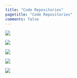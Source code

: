 ```yaml
---
title: "Code Repositories"
pagetitle: "Code Repositories"
comments: false
---
```



[![](https://gh-card.dev/repos/mapme-initiative/mapme.biodiversity.svg)](https://github.com/mapme-initiative/mapme.biodiversity)

[![](https://gh-card.dev/repos/goergen95/cesium.svg)](https://github.com/goergen95/cesium)

[![](https://gh-card.dev/repos/BGR-Geowissenschaften-Rohstoffe/mscomposer.svg)](https://github.com/BGR-Geowissenschaften-Rohstoffe/mscomposer)

[![](https://gh-card.dev/repos/mapme-initiative/mapme.agriculture.svg)](https://github.com/mapme-initiative/mapme.agriculture)

[![](https://gh-card.dev/repos/goergen95/thesis-predicting-conflict.svg)](https://github.com/goergen95/thesis-predicting-conflict)
